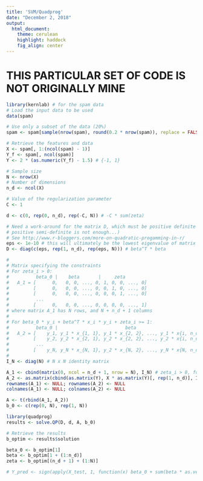 ```yaml
---
title: 'SVM/Quadprog'
date: "December 2, 2018"
output:
  html_document:
    theme: cerulean
    highlight: haddock
    fig_align: center
---
```


# THIS PARTICULAR SET OF CODE IS NOT ORIGINALLY MINE

```r
library(kernlab) # for the spam data
# Load the input data to be used
data(spam)

# Use only a subset of the data (20%)
spam <- spam[sample(nrow(spam), round(0.2 * nrow(spam)), replace = FALSE), ]

# Retrieve the features and data
X <- spam[, 1:(ncol(spam) - 1)]
Y_f <- spam[, ncol(spam)]
Y <- 2 * (as.numeric(Y_f) - 1.5) # {-1, 1}

# Sample size
N <- nrow(X)
# Number of dimensions
n_d <- ncol(X)

# Value of the regularization parameter
C <- 1

d <- c(0, rep(0, n_d), rep(-C, N)) # -C * sum(zeta)

# Need a work-around for the matrix D, which must be positive definite (being 
# positive semi-definite is not enough...)
# See http://www.r-bloggers.com/more-on-quadratic-progamming-in-r/
eps <- 1e-10 # this will ultimately be the lowest eigenvalue of matrix D (with multiplicity N + 1)
D <- diag(c(eps, rep(1, n_d), rep(eps, N))) # beta^T * beta

#
# Matrix specifying the constraints
# For zeta_i > 0: 
#          beta_0 |    beta       |     zeta
#   A_1 = [      0,   0, 0, ..., 0, 1, 0, 0, ..., 0]
#         [      0,   0, 0, ..., 0, 0, 1, 0, ..., 0]
#         [      0,   0, 0, ..., 0, 0, 0, 1, ..., 0]  
#          ...
#         [      0,   0, 0, ..., 0, 0, 0, 0, ..., 1]
# where matrix A_1 has N rows, and N + n_d + 1 columns
#
# For beta_0 * y_i + beta^T * x_i * y_i + zeta_i >= 1:
#          beta_0 |                         beta                        |        zeta
#   A_2 = [    y_1, y_1 * x_{1, 1}, y_1 * x_{2, 2}, ..., y_1 * x{i, n_d}, 1, 0, 0, ..., 0]
#         [    y_2, y_2 * x_{2, 1}, y_2 * x_{2, 2}, ..., y_2 * x{i, n_d}, 0, 1, 0, ..., 0]
#          ...        
#         [    y_N, y_N * x_{N, 1}, y_2 * x_{N, 2}, ..., y_N * x{N, n_d}, 0, 0, 0, ..., 1]
#
I_N <- diag(N) # N x N identity matrix

A_1 <- cbind(matrix(0, ncol = n_d + 1, nrow = N), I_N) # zeta_i > 0, for all i; N rows
A_2 <- as.matrix(cbind(as.matrix(Y), X * as.matrix(Y)[, rep(1, n_d)], I_N)) # zeta_i + beta_0 * y_i + beta^T * x_i * y_i >= 1, for all i; N rows
rownames(A_1) <- NULL; rownames(A_2) <- NULL
colnames(A_1) <- NULL; colnames(A_2) <- NULL

A <- t(rbind(A_1, A_2))
b_0 <- c(rep(0, N), rep(1, N))

library(quadprog)
results <- solve.QP(D, d, A, b_0)

# Retrieve the results
b_optim <- results$solution

beta_0 <- b_optim[1]
beta <- b_optim[1 + (1:n_d)]
zeta <- b_optim[(n_d + 1) + (1:N)]

# Y_pred <- sign(apply(X_test, 1, function(x) beta_0 + sum(beta * as.vector(x))))

```

